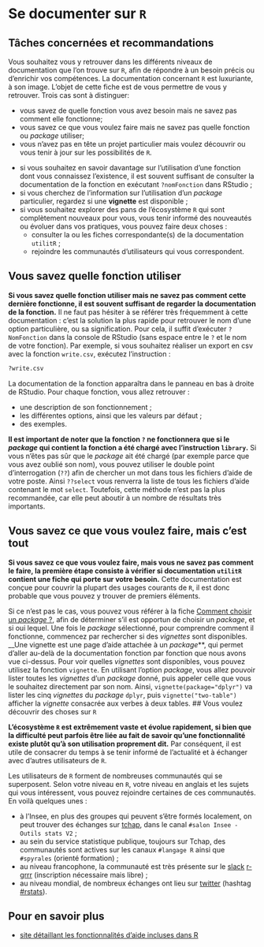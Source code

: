 # Se documenter sur `R`

## Tâches concernées et recommandations

Vous souhaitez vous y retrouver dans les différents niveaux de documentation que l'on trouve sur `R`, afin de répondre à un besoin précis ou d'enrichir vos compétences. La documentation concernant `R` est luxuriante, à son image. L'objet de cette fiche est de vous permettre de vous y retrouver. Trois cas sont à distinguer:

* vous savez de quelle fonction vous avez besoin mais ne savez pas comment elle fonctionne;
* vous savez ce que vous voulez faire mais ne savez pas quelle fonction ou _package_ utiliser;
* vous n'avez pas en tête un projet particulier mais voulez découvrir ou vous tenir à jour sur les possibilités de `R`. 

::: {.recommandation}


* si vous souhaitez en savoir davantage sur l'utilisation d'une fonction dont vous connaissez l'existence, il est souvent suffisant de consulter la documentation de la fonction en exécutant `?nomFonction` dans RStudio ;
* si vous cherchez de l'information sur l'utilisation d'un _package_ particulier, regardez si une __vignette__ est disponible ;
* si vous souhaitez explorer des pans de l'écosystème `R` qui sont complètement nouveaux pour vous, vous tenir informé des nouveautés ou évoluer dans vos pratiques, vous pouvez faire deux choses :
    - consulter la ou les fiches correspondante(s) de la documentation `utilitR` ;
    - rejoindre les communautés d'utilisateurs qui vous correspondent.
:::


## Vous savez quelle fonction utiliser

**Si vous savez quelle fonction utiliser mais ne savez pas comment cette dernière fonctionne, il est souvent suffisant de regarder la documentation de la fonction.** Il ne faut pas hésiter à se référer très fréquemment à cette documentation : c'est la solution la plus rapide pour retrouver le nom d'une option particulière, ou sa signification. Pour cela, il suffit d'exécuter `?NomFonction` dans la console de RStudio (sans espace entre le `?` et le nom de votre fonction). Par exemple, si vous souhaitez réaliser un export en csv avec la fonction `write.csv`, exécutez l'instruction :

```r
?write.csv
```
La documentation de la fonction apparaîtra dans le panneau en bas à droite de RStudio. Pour chaque fonction, vous allez retrouver :

* une description de son fonctionnement ;
* les différentes options, ainsi que les valeurs par défaut ;
* des exemples.

**Il est important de noter que la fonction `?` ne fonctionnera que si le _package_ qui contient la fonction a été chargé avec l'instruction `library`.** Si vous n'êtes pas sûr que le _package_ ait été chargé (par exemple parce que vous avez oublié son nom), vous pouvez utiliser le double point d'interrogation (`??`) afin de chercher un mot dans tous les fichiers d'aide de votre poste. Ainsi `??select` vous renverra la liste de tous les fichiers d'aide contenant le mot `select`. Toutefois, cette méthode n'est pas la plus recommandée, car elle peut aboutir à un nombre de résultats très importants.

## Vous savez ce que vous voulez faire, mais c'est tout

**Si vous savez ce que vous voulez faire, mais vous ne savez pas comment le faire, la première étape consiste à vérifier si documentation `utilitR` contient une fiche qui porte sur votre besoin.** Cette documentation est conçue pour couvrir la plupart des usages courants de `R`, il est donc probable que vous pouvez y trouver de premiers éléments.

Si ce n'est pas le cas, vous pouvez vous référer à la fiche [Comment choisir un _package_\ ?](#choisir-package), afin de déterminer s'il est opportun de choisir un _package_, et si oui lequel. Une fois le _package_ sélectionné, pour comprendre comment il fonctionne, commencez par rechercher si des _vignettes_ sont disponibles. __Une vignette est une page d'aide attachée à un _package_**, qui permet d'aller au-delà de la documentation fonction par fonction que nous avons vue ci-dessus. Pour voir quelles _vignettes_ sont disponibles, vous pouvez utilisez la fonction `vignette`. En utilisant l'option _package_, vous allez pouvoir lister toutes les _vignettes_ d'un _package_ donné, puis appeler celle que vous le souhaitez directement par son nom. Ainsi, `vignette(package="dplyr")` va lister les cinq _vignettes_ du _package_ `dplyr`, puis `vignette("two-table")` afficher la _vignette_ consacrée aux verbes à deux tables.
## Vous voulez découvrir des choses sur `R`

__L'écosystème `R` est extrêmement vaste et évolue rapidement, si bien que la difficulté peut parfois être liée au fait de savoir qu'une fonctionnalité existe plutôt qu'à son utilisation proprement dit.__ Par conséquent, il est utile de consacrer du temps à se tenir informé de l'actualité et à échanger avec d'autres utilisateurs de `R`.

Les utilisateurs de `R` forment de nombreuses communautés qui se superposent. Selon votre niveau en `R`, votre niveau en anglais et les sujets qui vous intéressent, vous pouvez rejoindre certaines de ces communautés. En voilà quelques unes :

* à l'Insee, en plus des groupes qui peuvent s'être formés localement, on peut trouver des échanges sur [tchap](https://tchap.gouv.fr/), dans le canal `#salon Insee - Outils stats V2` ;
* au sein du service statistique publique, toujours sur Tchap, des communautés sont actives sur les canaux `#langage R` ainsi que `#spyrales` (orienté formation) ;
* au niveau francophone, la communauté est très présente sur le [slack](https://fr.wikipedia.org/wiki/Slack_(plateforme)) [r-grrr](r-grrr.slack.com) (inscription nécessaire mais libre) ;
* au niveau mondial, de nombreux échanges ont lieu sur [twitter](https://twitter.com) (hashtag [#rstats](https://twitter.com/search?q=%23rstats&src=typed_query)).


## Pour en savoir plus

* [site détaillant les fonctionnalités d'aide incluses dans R](https://www.r-project.org/help.html)
